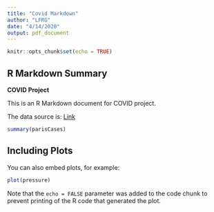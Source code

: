 ```yaml
---
title: "Covid Markdown"
author: "LFRG"
date: "4/14/2020"
output: pdf_document
---
```


```r
knitr::opts_chunk$set(echo = TRUE)
```

## R Markdown Summary

**COVID Project**

This is an R Markdown document for COVID project.

The data source is: [Link](https://www.data.gouv.fr/fr/datasets/donnees-hospitalieres-relatives-a-lepidemie-de-covid-19/)

```r
summary(parisCases) 
```








## Including Plots

You can also embed plots, for example:

```r
plot(pressure)
```

Note that the `echo = FALSE` parameter was added to the code chunk to prevent printing of the R code that generated the plot.
